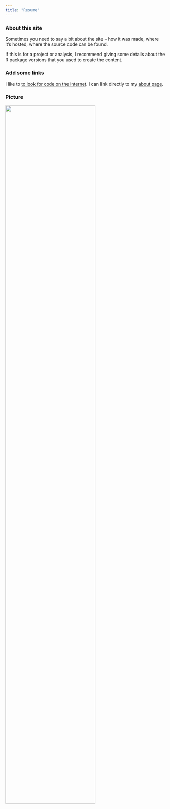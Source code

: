 ```yaml
---
title: "Resume"
---
```


### About this site

Sometimes you need to say a bit about the site -- how it was made, where it's hosted, where the source code can be found. 

If this is for a project or analysis, I recommend giving some details about the R package versions that you used to create the content.


### Add some links
I like to [to look for code on the internet](https://www.google.com).
I can link directly to my [about page](index.html).

### Picture 

<img src="images/dog.jpg" style="width:75%">